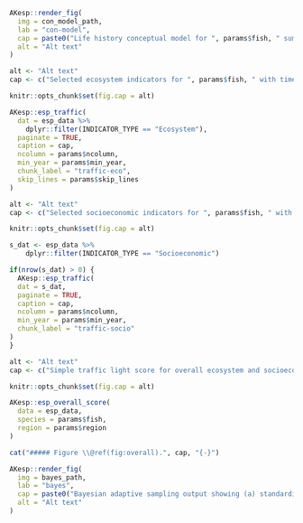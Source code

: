 ```r
AKesp::render_fig(
  img = con_model_path,
  lab = "con-model",
  cap = paste0("Life history conceptual model for ", params$fish, " summarizing ecological information and key ecosystem processes affecting survival by life history stage. Red text means increases in process negatively affect survival, while blue text means increases in process positively affect survival."),
  alt = "Alt text"
)
```

```r
alt <- "Alt text"
cap <- c("Selected ecosystem indicators for ", params$fish, " with time series ranging from ", min(esp_data$YEAR), " – present. Upper and lower solid green horizontal lines are plus and minus one standard deviation of the time series mean. Dotted green horizontal line is the mean of the time series.")

knitr::opts_chunk$set(fig.cap = alt)
```


```r
AKesp::esp_traffic(
  dat = esp_data %>%
    dplyr::filter(INDICATOR_TYPE == "Ecosystem"),
  paginate = TRUE,
  caption = cap,
  ncolumn = params$ncolumn,
  min_year = params$min_year,
  chunk_label = "traffic-eco",
  skip_lines = params$skip_lines
)
```


```r
alt <- "Alt text"
cap <- c("Selected socioeconomic indicators for ", params$fish, " with time series ranging from ", min(esp_data$YEAR), " – present. Upper and lower solid green horizontal lines are plus and minus one standard deviation of the time series mean. Dotted green horizontal line is the mean of the time series.")

knitr::opts_chunk$set(fig.cap = alt)
```


```r
s_dat <- esp_data %>%
    dplyr::filter(INDICATOR_TYPE == "Socioeconomic")

if(nrow(s_dat) > 0) {
  AKesp::esp_traffic(
  dat = s_dat,
  paginate = TRUE,
  caption = cap,
  ncolumn = params$ncolumn,
  min_year = params$min_year,
  chunk_label = "traffic-socio"
)
}

```


```r
alt <- "Alt text"
cap <- c("Simple traffic light score for overall ecosystem and socioeconomic categories from 2000 to present.")

knitr::opts_chunk$set(fig.cap = alt)
```


```r
AKesp::esp_overall_score(
  data = esp_data,
  species = params$fish,
  region = params$region
)

cat("##### Figure \\@ref(fig:overall).", cap, "{-}")
```


```r
AKesp::render_fig(
  img = bayes_path,
  lab = "bayes",
  cap = paste0("Bayesian adaptive sampling output showing (a) standardized covariates prior to subsetting and (b) the mean relationship and uncertainty (95% confidence intervals) with log ", params$fish, " recruitment, in each estimated effect (left bottom graph), and marginal inclusion probabilities (right bottom graph) for each predictor variable of the subsetted covariate set"),
  alt = "Alt text"
)
```
